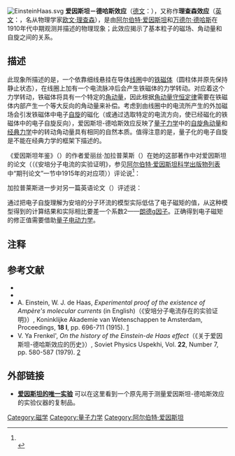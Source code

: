 {{NoteTA|G1=物理学}}
[[File:EinsteinHaas.svg|thumb]]
'''爱因斯坦－德哈斯效应'''（[[德文|德文]]：'''{{lang|de|Einstein-de-Haas-Effekt}}'''），又称作'''理查森效应'''（[[英文|英文]]：'''{{lang|en|Richardson effect}}'''，名从物理学家[[欧文·理查森|欧文·理查森]]），是由[[阿尔伯特·爱因斯坦|阿尔伯特·爱因斯坦]]和[[万德尔·德哈斯|万德尔·德哈斯]]在1910年代中期观测并描述的物理现象；此效应揭示了基本粒子的磁场、角动量和自旋之间的关系。

== 描述 ==

此现象所描述的是，一个依靠细线悬挂在导体[[线圈|线圈]]中的[[铁磁性|铁磁体]]（圆柱体并原先保持静止状态），在线圈上加有一个电流脉冲后会产生铁磁体的力学转动。对应着这个力学转动，铁磁体将具有一个特定的[[角动量|角动量]]，因此根据[[角动量守恒定律|角动量守恒定律]]需要在铁磁体内部产生一个等大反向的角动量来补偿。考虑到由线圈中的电流所产生的外加磁场会引发铁磁体中电子[[自旋|自旋]]的磁化（或通过选取特定的电流方向，使已经磁化的铁磁体中的电子自旋反向），爱因斯坦-德哈斯效应反映了[[量子力学|量子力学]]中的[[自旋|自旋角动量]]和[[经典力学|经典力学]]中的转动角动量具有相同的自然本质。值得注意的是，量子化的电子自旋是不能在经典力学的框架下描述的。

《爱因斯坦年鉴》（{{lang|en|The Einstein Almanac}}）的作者爱丽丝·加拉普莱斯（{{lang|en|Alice Calaprice}}）在她的这部著作中对爱因斯坦的论文（{{lang|de|52. [A. Einstein, W. J. de Haas,] Experimenteller Nachweis der Ampereschen Molekularstörme }}（《安培分子电流的实验证明》，参见[[阿尔伯特·爱因斯坦科学出版物列表|阿尔伯特·爱因斯坦科学出版物列表]]中“期刊论文”一节中1915年的对应项）{{lang|de|, Deutsche Physikalische Gesellschaft（《德国物理学会会议》）, Verhandlungen 17 (1915): 152-170.}}）评论说<ref>{{lang|en|Alice Calaprice, ''The Einstein Almanac'' (Johns Hopkins University Press, Baltimore, 2005), p. 45. ISBN 0-8018-8021-1}}<br />{{cite book | language = en | author = 爱丽丝·加拉普莱斯 | coauthors =  | title = 爱因斯坦年鉴 | url =  | date = 2005 | location = [[巴尔的摩|巴尔的摩]] | publisher = 约翰· 霍普金斯大学出版社| id =  | isbn = 0-801-88021-1 | pages = 45 }}</ref>：

{{cquote|[[安培|安培]]提出了磁性是由电荷做微观的圆周运动而产生的假说，作者们由此考虑并提出了验证[[亨德里克·洛伦兹|洛伦兹]]的旋转电荷是电子的理论的实验方案。这个实验的目的是测量铁质圆柱体内磁化反向所产生的[[力矩|力矩]]。}}

加拉普莱斯进一步对另一篇英语论文（{{lang|en|'''53.''' [A. Einstein, W. J. de Haas,] ''Experimental Proof of the Existence of Ampère's Molecular Currents'' (in English)（《安培分子电流存在的实验证明》，同参见[[阿尔伯特·爱因斯坦科学出版物列表|阿尔伯特·爱因斯坦科学出版物列表]]中“期刊论文”一节中1915年的对应项）, Koninklijke Akademie van Wetenschappen te Amsterdam, Proceedings （《科学院，阿姆斯特丹，报告》）'''18''' (1915-16).}}）评述说：

{{cquote|爱因斯坦和万德尔·德哈斯共合作发表了三篇论文来描述他们在研究安培分子电流中所观测的现象，这被称作爱因斯坦-德哈斯效应。在荷兰物理学家[[亨德里克·洛伦兹|亨德里克·洛伦兹]]指出一个错误之后，他立刻对论文52（上一篇）作出了修正。在这两篇论文（指52和53）以外，爱因斯坦和德哈斯又在其后的同一年合作为同一期刊对论文53做了一个“评注”。这个物理问题和爱因斯坦在物理学中的研究兴趣并不直接相关，但正如爱因斯坦给他的好友[[米歇尔·贝索|米歇尔·贝索]]（{{lang|en|Michele Besso}}）的信中说到的那样：“我的年龄增长后我对实验逐渐产生了一种热情。”}}

通过把电子自旋理解为安培的分子环流的模型实际低估了电子磁矩的值，从这种模型得到的计算结果和实际相比要差一个系数2——[[朗德g因子|朗德g因子]]。正确得到电子磁矩的修正值需要借助[[量子电动力学|量子电动力学]]。

== 注释 ==
<references/>

== 参考文献 ==
* {{lang|en|O. W. Richardson, ''A mechanical effect accompanying magnetization''（《伴随磁性的力学效应》）, Physical Review (Series I), Vol. '''26''', Issue 3, pp. 248-253 (1908). [http://prola.aps.org/abstract/PRI/v26/i3/p248_1]}}
* {{lang|de|A. Einstein, W. J. de Haas, ''Experimenteller Nachweis der Ampereschen Molekularstörme''（《安培分子电流的实验证明》）, Deutsche Physikalische Gesellschaft, Verhandlungen '''17''', pp. 152-170 (1915).}}
* A. Einstein, W. J. de Haas, ''Experimental proof of the existence of Ampère's molecular currents'' (in English)（《安培分子电流存在的实验证明》）, Koninklijke Akademie van Wetenschappen te Amsterdam, Proceedings, '''18 I''', pp. 696-711 (1915). [http://www.historyofscience.nl/search/detail.cfm?pubid=1836&view=image&startrow=1] {{Wayback|url=http://www.historyofscience.nl/search/detail.cfm?pubid=1836&view=image&startrow=1 |date=20071113081341 }}
* V. Ya Frenkel', ''On the history of the Einstein-de Haas effect''（《关于爱因斯坦-德哈斯效应的历史》）, Soviet Physics Uspekhi, Vol. '''22''', Number 7, pp. 580-587 (1979). [http://www.turpion.org/php/paper.phtml?journal_id=pu&paper_id=5587#] {{Wayback|url=http://www.turpion.org/php/paper.phtml?journal_id=pu&paper_id=5587 |date=20170305001525 }}

== 外部链接 ==
* [http://www.ptb.de/en/publikationen/jahresberichte/jb2005/nachrdjahres/s23e.html '''爱因斯坦的唯一实验''' ] {{Wayback|url=http://www.ptb.de/en/publikationen/jahresberichte/jb2005/nachrdjahres/s23e.html |date=20090113233537 }} 可以在这里看到一个原先用于测量爱因斯坦-德哈斯效应的实验仪器的复制品。

{{DEFAULTSORT:A}}
[[Category:磁学|Category:磁学]]
[[Category:量子力学|Category:量子力学]]
[[Category:阿尔伯特·爱因斯坦|Category:阿尔伯特·爱因斯坦]]
